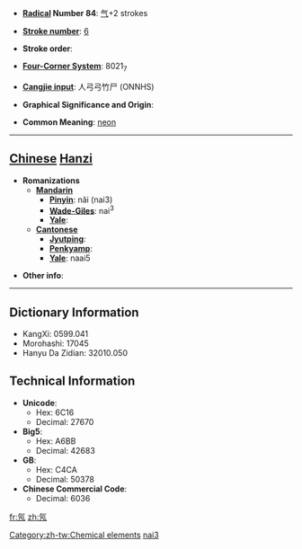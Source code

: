 * '''[[Wiktionary:Chinese radical index| Radical]] Number 84''': [[Wiktionary:Chinese radical index 气|气]]+2 strokes

* '''[[Wiktionary:Chinese total strokes index|Stroke number]]''': [[Wiktionary:Chinese total strokes index 6|6]]

* '''Stroke order''': 

* '''[[Wiktionary:Chinese four corner index|Four-Corner System]]''': 8021<sub>7</sub>

* '''[[Wiktionary:Chinese Cangjie index|Cangjie input]]''': 人弓弓竹尸 (ONNHS)

* '''Graphical Significance and Origin''': 

* '''Common Meaning''': [[neon]]

----

== [[Chinese]] [[Hanzi]] ==

* '''Romanizations'''
** '''[[Mandarin]]'''
*** '''[[Pinyin]]''': năi (nai3)
*** '''[[Wade-Giles]]''': nai<sup>3</sup>
*** '''[[Yale]]''': 
** '''[[Cantonese]]'''
*** '''[[Jyutping]]''':
*** '''[[Penkyamp]]''': 
*** '''[[Yale]]''': naai5

* '''Other info''': 

[[Category:zh-tw:Chemical elements]]
[[Category:zh-cn:Chemical elements|nai3]]

----

== Dictionary Information ==

* KangXi: 0599.041
* Morohashi: 17045
* Hanyu Da Zidian: 32010.050

== Technical Information ==

* '''Unicode''':
** Hex: 6C16
** Decimal: 27670
* '''Big5''':
** Hex: A6BB
** Decimal: 42683
* '''GB''':
** Hex: C4CA
** Decimal: 50378
* '''Chinese Commercial Code''':
** Decimal: 6036

[[fr:氖]]
[[zh:氖]]